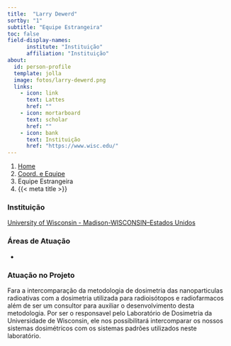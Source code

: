 ```yaml
---
title:  "Larry Dewerd"
sortby: "1"
subtitle: "Equipe Estrangeira"
toc: false
field-display-names:
      institute: "Instituição"
      affiliation: "Instituição"
about:
  id: person-profile
  template: jolla
  image: fotos/larry-dewerd.png
  links:
    - icon: link
      text: Lattes
      href: ""
    - icon: mortarboard
      text: scholar
      href: ""
    - icon: bank
      text: Instituição
      href: "https://www.wisc.edu/"
---
```


```{=html}
<nav aria-label="breadcrumb">
  <ol class="breadcrumb">
    <li class="breadcrumb-item"><a href="../../index.html">Home</a></li>
    <li class="breadcrumb-item"><a href="../coord-equipe.html">Coord. e Equipe</a></li>
    <li class="breadcrumb-item active">Equipe Estrangeira</li>
    <li class="breadcrumb-item active" aria-current="page">{{< meta title >}}</li>
  </ol>
</nav>
```
:::{#person-profile}
:::

### Instituição

[University of Wisconsin - Madison-WISCONSIN--Estados Unidos](https://www.wisc.edu/)

### Áreas de Atuação

-

### Atuação no Projeto

Fara a intercomparação da metodologia de dosimetria das nanoparticulas radioativas com a dosimetria utilizada para radioisótopos e radiofarmacos além de ser um consultor para auxiliar o desenvolvimento desta metodologia. Por ser o responsavel pelo Laboratório de Dosimetria da Universidade de Wisconsin, ele nos possibilitará intercomparar os nossos sistemas dosimétricos com os sistemas padrões utilizados neste laboratório.
